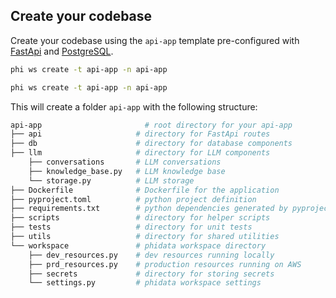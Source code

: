 ## Create your codebase

Create your codebase using the `api-app` template pre-configured with [FastApi](https://fastapi.tiangolo.com/) and [PostgreSQL](https://www.postgresql.org/).

<CodeGroup>

```bash Mac
phi ws create -t api-app -n api-app
```

```bash Windows
phi ws create -t api-app -n api-app
```

</CodeGroup>

This will create a folder `api-app` with the following structure:

```bash
api-app                       # root directory for your api-app
├── api                     # directory for FastApi routes
├── db                      # directory for database components
├── llm                     # directory for LLM components
    ├── conversations       # LLM conversations
    ├── knowledge_base.py   # LLM knowledge base
    └── storage.py          # LLM storage
├── Dockerfile              # Dockerfile for the application
├── pyproject.toml          # python project definition
├── requirements.txt        # python dependencies generated by pyproject.toml
├── scripts                 # directory for helper scripts
├── tests                   # directory for unit tests
├── utils                   # directory for shared utilities
└── workspace               # phidata workspace directory
    ├── dev_resources.py    # dev resources running locally
    ├── prd_resources.py    # production resources running on AWS
    ├── secrets             # directory for storing secrets
    └── settings.py         # phidata workspace settings
```
